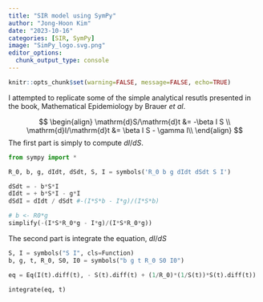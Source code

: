 ```yaml
---
title: "SIR model using SymPy"
author: "Jong-Hoon Kim"
date: "2023-10-16"
categories: [SIR, SymPy]
image: "SimPy_logo.svg.png"
editor_options: 
  chunk_output_type: console
---
```


```r
knitr::opts_chunk$set(warning=FALSE, message=FALSE, echo=TRUE) 
```

I attempted to replicate some of the simple analytical resutls presented in the book, Mathematical Epidemiology by Brauer *et al*.

$$
\begin{align}
\mathrm{d}S/\mathrm{d}t &= -\beta I S \\
\mathrm{d}I/\mathrm{d}t &= \beta I S - \gamma I\\
\end{align}
$$ The first part is simply to compute $dI/dS$.

```python
from sympy import *

R_0, b, g, dIdt, dSdt, S, I = symbols('R_0 b g dIdt dSdt S I')

dSdt = - b*S*I
dIdt = + b*S*I - g*I
dSdI = dIdt / dSdt #-(I*S*b - I*g)/(I*S*b)

# b <- R0*g
simplify(-(I*S*R_0*g - I*g)/(I*S*R_0*g)) 
```

The second part is integrate the equation, $dI/dS$

```python
S, I = symbols("S I", cls=Function)
b, g, t, R_0, S0, I0 = symbols("b g t R_0 S0 I0")

eq = Eq(I(t).diff(t), - S(t).diff(t) + (1/R_0)*(1/S(t))*S(t).diff(t))

integrate(eq, t)
```
